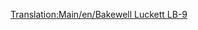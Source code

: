 [[Translation:Main/en/Bakewell Luckett LB-9]]
{{Template:Avion/Fr
|Nom=Bakewell Luckett LB-9
|Image=[[File:en/McDonnellDouglasDC-9.png|Bakewell Luckett LB-9]]
|Coût=34 863 (69 726)
|Vitesse=947 km/h (592 MPH)
|Entretien=4 218 (8 436)
|Conception=1964
|Vie=26
|Capacité=100 passagers & 15 sacs de courrier
|Description=Un avion à réaction standard. Cet avion rapide fonctionnera sur les petits aéroports et ceux de navette.
|Réalité=[http://www.wikipedia.org/wiki/fr:McDonnell Douglas DC-9 McDonnell Douglas DC-9]
}}